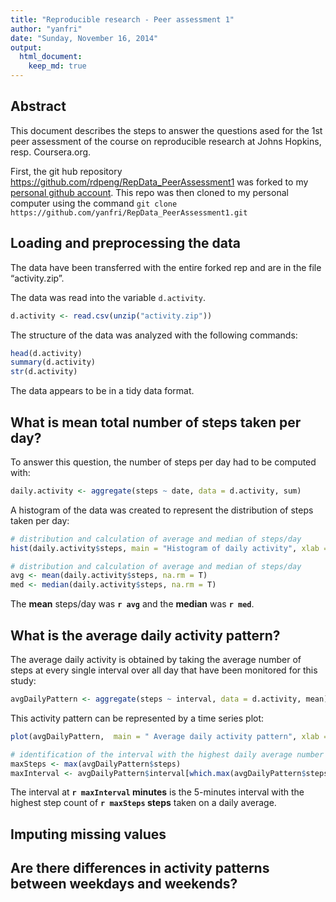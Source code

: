 ```yaml
---
title: "Reproducible research - Peer assessment 1"
author: "yanfri"
date: "Sunday, November 16, 2014"
output: 
  html_document:
    keep_md: true
---
```


## Abstract

This document describes the steps to answer the questions ased for the 1st peer assessment of the course on reproducible research at Johns Hopkins, resp. Coursera.org.

First, the git hub repository [https://github.com/rdpeng/RepData_PeerAssessment1](https://github.com/rdpeng/RepData_PeerAssessment1) was forked to my [personal github account](https://github.com/yanfri/RepData_PeerAssessment1). This repo was then cloned to my personal computer using the command `git clone https://github.com/yanfri/RepData_PeerAssessment1.git`

## Loading and preprocessing the data
The data have been transferred with the entire forked rep and are in the file "activity.zip".

The data was read into the variable `d.activity`.
```r
d.activity <- read.csv(unzip("activity.zip"))
```

The structure of the data was analyzed with the following commands:
```r
head(d.activity)
summary(d.activity)
str(d.activity)
```

The data appears to be in a tidy data format.

## What is mean total number of steps taken per day?
To answer this question, the number of steps per day had to be computed with:

```r
daily.activity <- aggregate(steps ~ date, data = d.activity, sum)
```

A histogram of the data was created to represent the distribution of steps taken per day:
```r
# distribution and calculation of average and median of steps/day
hist(daily.activity$steps, main = "Histogram of daily activity", xlab = "daily activity (in step counts)")
```

```r
# distribution and calculation of average and median of steps/day
avg <- mean(daily.activity$steps, na.rm = T)
med <- median(daily.activity$steps, na.rm = T)
```

The **mean** steps/day was **`r avg`** and the **median** was **`r med`**.


## What is the average daily activity pattern?

The average daily activity is obtained by taking the average number of steps at every single interval over all day that have been monitored for this study:
```r
avgDailyPattern <- aggregate(steps ~ interval, data = d.activity, mean)
```

This activity pattern can be represented by a time series plot:
```r
plot(avgDailyPattern,  main = " Average daily activity pattern", xlab = "interval ID", ylab = "average step counts", type = "l")

# identification of the interval with the highest daily average number of steps
maxSteps <- max(avgDailyPattern$steps)
maxInterval <- avgDailyPattern$interval[which.max(avgDailyPattern$steps)]
```

The interval at **`r maxInterval` minutes** is the 5-minutes interval with the highest step count of **`r maxSteps` steps** taken on a daily average. 


## Imputing missing values



## Are there differences in activity patterns between weekdays and weekends?



